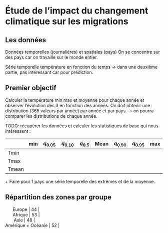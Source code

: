 # Étude de l'impact du changement climatique sur les migrations

## Les données

Données temporelles (journalières) et spatiales (pays) On se concentre sur des pays car on travaille sur le monde entier.

Série temporelle température en fonction du temps -\> dans une deuxième partie, pas intéressant car pour prédiction.

## Premier objectif

Calculer la température min max et moyenne pour chaque année et observer l'évolution des 3 en fonction des années. On doit obtenir une distribution (365 valeurs par année) par année et par pays. $\rightarrow$ on pourra comparer les distributions de chaque année.

TODO: récupérer les données et calculer les statistiques de base qui nous intéressent :

|       | min | $q_{0.05}$ | $q_{0.10}$ | $q_{0.5}$ | Mean | $q_{0.90}$ | $q_{0.95}$ | max |
|-------|-----|------------|------------|-----------|------|------------|------------|-----|
| Tmin  |     |            |            |           |      |            |            |     |
| Tmax  |     |            |            |           |      |            |            |     |
| Tmean |     |            |            |           |      |            |            |     |

\+ Faire pour 1 pays une série temporelle des extrêmes et de la moyenne.

## Répartition des zones par groupe

|       Europe       | 44 |
|       Afrique      | 53 |
|        Asie        | 48 |
| Amérique + Océanie | 52 |
